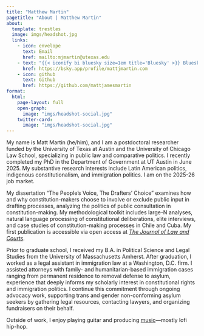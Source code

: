 ```yaml
---
title: "Matthew Martin"
pagetitle: "About | Matthew Martin"
about:
  template: trestles
  image: imgs/headshot.jpg
  links:
    - icon: envelope
      text: Email
      href: mailto:mjmartin@utexas.edu
    - text: "{{< iconify bi bluesky size=1em title='Bluesky' >}} Bluesky"
      href: https://bsky.app/profile/mattjmartin.com
    - icon: github
      text: Github
      href: https://github.com/mattjamesmartin
format:
  html:
    page-layout: full
    open-graph:
      image: "imgs/headshot-social.jpg"
    twitter-card:
      image: "imgs/headshot-social.jpg"
---
```


My name is Matt Martin (he/him), and I am a postdoctoral researcher funded by the University of Texas at Austin and the University of Chicago Law School, specializing in public law and comparative politics. I recently completed my PhD in the Department of Government at UT Austin in June 2025. My substantive research interests include Latin American politics, indigenous constitutionalism, and immigration politics. I am on the 2025-26 job market.

My dissertation "The People's Voice, The Drafters' Choice" examines how and why constitution-makers choose to involve or exclude public input in drafting processes, analyzing the politics of public consultation in constitution-making. My methodological toolkit includes large-N analyses, natural language processing of constitutional deliberations, elite interviews, and case studies of constitution-making processes in Chile and Cuba. My first publication is accessible via open access at [*The Journal of Law and Courts*](https://www.cambridge.org/core/journals/journal-of-law-and-courts/article/elite-fractures-public-capture-the-strategic-use-of-public-consultation-in-global-constitutionmaking/A6BBCC7D2A7B5744D7766ABB4293595D).

Prior to graduate school, I received my B.A. in Political Science and Legal Studies from the University of Massachusetts Amherst. After graduation, I worked as a legal assistant in immigration law at a Washington, D.C. firm. I assisted attorneys with family- and humanitarian-based immigration cases ranging from permanent residence to removal defense to asylum, experience that deeply informs my scholarly interest in constitutional rights and immigration politics. I continue this commitment through ongoing advocacy work, supporting trans and gender non-conforming asylum seekers by gathering legal resources, contacting lawyers, and organizing fundraisers on their behalf.

Outside of work, I enjoy playing guitar and producing [music](https://soundcloud.com/mm-beats-wa)—mostly lofi hip-hop.

